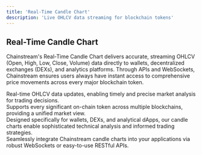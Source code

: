 ```yaml
---
title: 'Real-Time Candle Chart'
description: 'Live OHLCV data streaming for blockchain tokens'
---
```


## Real-Time Candle Chart

Chainstream's Real-Time Candle Chart delivers accurate, streaming OHLCV (Open, High, Low, Close, Volume) data directly to wallets, decentralized exchanges (DEXs), and analytics platforms. Through APIs and WebSockets, Chainstream ensures users always have instant access to comprehensive price movements across every major blockchain token.

<CardGroup cols={2}>
  <Card title="Live OHLCV Data Streaming" icon="chart-candlestick">
    <div className="mt-2">
      Real-time OHLCV data updates, enabling timely and precise market analysis for trading decisions.
    </div>
  </Card>
  
  <Card title="Extensive Token Coverage" icon="coins">
    <div className="mt-2">
      Supports every significant on-chain token across multiple blockchains, providing a unified market view.
    </div>
  </Card>
</CardGroup>

<CardGroup cols={2}>
  <Card title="Enhanced User Experience" icon="chart-line">
    <div className="mt-2">
      Designed specifically for wallets, DEXs, and analytical dApps, our candle charts enable sophisticated technical analysis and informed trading strategies.
    </div>
  </Card>
  
  <Card title="Flexible API and WebSocket Integration" icon="plug">
    <div className="mt-2">
      Seamlessly integrate Chainstream candle charts into your applications via robust WebSockets or easy-to-use RESTful APIs.
    </div>
  </Card>
</CardGroup>
